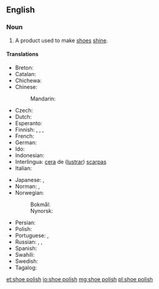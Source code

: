 {{also|shoe-polish}}
==English==

===Noun===
{{en-noun|~|es}}

# A product used to make [[shoe]]s [[shine]].

====Translations====
{{trans-top|product used to make shoes shine}}
* Breton: {{t|br|koaraj|m}}
* Catalan: {{t|ca|crema de sabates|f}}
* Chichewa: {{t|ny|mankhwala a nsapato}}
* Chinese:
*: Mandarin: {{t+|cmn|鞋油|tr=xiéyóu|sc=Hani}}
* Czech: {{t|cs|krém na boty|m}}
* Dutch: {{t+|nl|schoensmeer|n}}
* Esperanto: {{t|eo|ŝupolurilo}}
* Finnish: {{t|fi|kengänkiillote}}, {{t|fi|kengänkiilloke}}, {{t|fi|lankki}}, {{t|fi|kenkälankki}}
* French: {{t+|fr|cirage|m}}
* German: {{t|de|Schuhcreme|f}}
* Ido: {{t+|io|cirajo}}
* Indonesian: {{t+|id|semir sepatu}}
* Interlingua: [[cera]] de ([[lustrar]]) [[scarpa]]s
* Italian: {{t|it|[[lucido]] per [[scarpe]]}}
{{trans-mid}}
* Japanese: {{t|ja|靴墨|tr=くつずみ, kutsuzumi|sc=Jpan}}, {{t|ja|靴クリーム|tr=kutsu kurīmu|sc=Jpan}}
* Norman: {{t|nrf|bliatchîn|m}} {{qualifier|Jersey}}, {{t|nrf|blyakyĩ|m}} {{qualifier|Sark}}
* Norwegian:
*: Bokmål: {{t|nb|skokrem|m}}
*: Nynorsk: {{t|nn|skokrem|m}}
* Persian: {{t+|fa|واکس|tr=vâks|sc=fa-Arab}}
* Polish: {{t|pl|[[pasta]] do butów|f}}
* Portuguese: {{t+|pt|graxa|f}}, {{t|pt|graxa de sapato|f}}
* Russian: {{t|ru|крем для о́буви|m}}, {{qualifier|blacking}} {{t+|ru|ва́кса|f}}, {{qualifier|blacking}} {{t+|ru|гутали́н|m}}
* Spanish: {{t+|es|betún|m}}
* Swahili: {{t|sw|dawa ya viatu}}
* Swedish: {{t|sv|skokräm|c}}
* Tagalog: {{t|tl|betun}}
{{trans-bottom}}

[[et:shoe polish]]
[[io:shoe polish]]
[[mg:shoe polish]]
[[pl:shoe polish]]